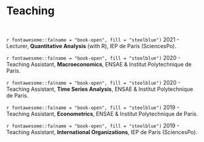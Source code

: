 <style type="text/css">
.title {
  display: none;
}

#getting-started img {
  margin-right: 10px;
}

</style>

&nbsp; 
&nbsp; 

# **Teaching**

&nbsp; 

`r fontawesome::fa(name = "book-open", fill = "steelblue")`
2021 - Lecturer, **Quantitative Analysis** (with R), IEP de Paris (SciencesPo).

`r fontawesome::fa(name = "book-open", fill = "steelblue")`
2020 - Teaching Assistant, **Macroeconomics**, ENSAE & Institut Polytechnique de Paris.

`r fontawesome::fa(name = "book-open", fill = "steelblue")`
2020 - Teaching Assistant, **Time Series Analysis**, ENSAE & Institut Polytechnique de Paris.

`r fontawesome::fa(name = "book-open", fill = "steelblue")`
2019 - Teaching Assistant, **Econometrics**, ENSAE & Institut Polytechnique de Paris.

`r fontawesome::fa(name = "book-open", fill = "steelblue")`
2019 - Teaching Assistant, **International Organizations**, IEP de Paris (SciencesPo).